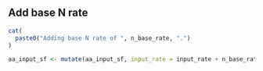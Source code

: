## Add base N rate

```r
cat(
  paste0("Adding base N rate of ", n_base_rate, ".")
)

aa_input_sf <- mutate(aa_input_sf, input_rate = input_rate + n_base_rate) 
  
```
